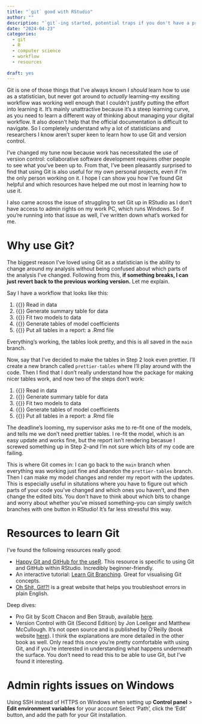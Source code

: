 ```yaml
---
title: "`git` good with RStudio"
author: ""
description: "`git`-ing started, potential traps if you don't have a programming background, resources to help you, and bonus: dealing with limited admin rights in Windows."
date: "2024-04-23"
categories:
  - git
  - R
  - computer science
  - workflow
  - resources
  
draft: yes
---
```


Git is one of those things that I've always known I *should* learn how to use as a statistician, but never got around to *actually* learning--my exsiting workflow was working well enough that I couldn't justify putting the effort into learning it. It's mainly unattractive because it's a steep learning curve, as you need to learn a different way of thinking about managing your digital workflow. It also doesn't help that the official documentation is difficult to navigate. So I completely understand why a lot of statisticians and researchers I know aren't super keen to learn how to use Git and version control.

I've changed my tune now because work has necessitated the use of version control: collaborative software development requires other people to see what you've been up to. From that, I've been pleasantly surprised to find that using Git is also useful for my own personal projects, even if I'm the only person working on it. I hope I can show you how I've found Git helpful and which resources have helped me out most in learning how to use it.

I also came across the issue of struggling to set Git up in RStudio as I don't have access to admin rights on my work PC, which runs Windows. So if you're running into that issue as well, I've written down what's worked for me.

# Why use Git?

The biggest reason I've loved using Git as a statistician is the ability to change around my analysis without being confused about which parts of the analysis I've changed. Following from this, **if something breaks, I can just revert back to the previous working version.** Let me explain.

Say I have a workflow that looks like this:

1. {{<iconify system-uicons check>}} Read in data
2. {{<iconify system-uicons check>}} Generate summary table for data
3. {{<iconify system-uicons check>}} Fit two models to data
4. {{<iconify system-uicons check>}} Generate tables of model coefficients
5. {{<iconify system-uicons check>}} Put all tables in a report: a .Rmd file

Everything's working, the tables look pretty, and this is all saved in the `main` branch. 

Now, say that I've decided to make the tables in Step 2 look even prettier. I'll create a new branch called `prettier-tables` where I'll play around with the code. Then I find that I don't really understand how the package for making nicer tables work, and now two of the steps don't work:

1. {{<iconify system-uicons check>}} Read in data
2. {{<iconify system-uicons cross>}} Generate summary table for data
3. {{<iconify system-uicons check>}} Fit two models to data
4. {{<iconify system-uicons check>}} Generate tables of model coefficients
5. {{<iconify system-uicons cross>}} Put all tables in a report: a .Rmd file

The deadline's looming, my supervisor asks me to re-fit one of the models, and tells me we don't need prettier tables. I re-fit the model, which is an easy update and works fine, but the report isn't rendering becasue I screwed something up in Step 2--and I'm not sure which bits of my code are failing.

This is where Git comes in: I can go back to the `main` branch when everything was working just fine and abandon the `prettier-tables` branch. Then I can make my model changes and render my report with the updates. This is especially useful in situtations where you have to figure out which parts of your code you've changed and which ones you haven't, and then change the edited bits. You don't have to think about which bits to change and worry about whether you've missed something--you can simply switch branches with one button in RStudio! It's far less stressful this way.

# Resources to learn Git

I've found the following resources really good:

-   [Happy Git and GitHub for the useR](https://happygitwithr.com/). This resource is specific to using Git and GitHub within RStudio. Incredibly beginner-friendly.
-   An interactive tutorial: [Learn Git Branching](https://learngitbranching.js.org/). Great for visualising Git concepts.
-   [Oh Shit, Git!?!](https://ohshitgit.com/) is a great website that helps you troubleshoot errors in plain English.

Deep dives:

- Pro Git by Scott Chacon and Ben Straub, available [here](https://git-scm.com/book/en/v2).
- Version Control with Git (Second Edition) by Jon Loeliger and Matthew McCullough. It's not open source and is published by O'Reilly (book website [here](https://www.oreilly.com/library/view/version-control-with/9781492091189/)). I think the explanations are more detailed in the other book as well. Only read this once you're pretty comfortable with using Git, and if you're interested in understanding what happens underneath the surface. You don't need to read this to be able to use Git, but I've found it interesting.

# Admin rights issues on Windows

Using SSH instead of HTTPS on Windows when setting up **Control panel** \> **Edit environment variables** for your account Select 'Path', click the 'Edit' button, and add the path for your Git installation.
